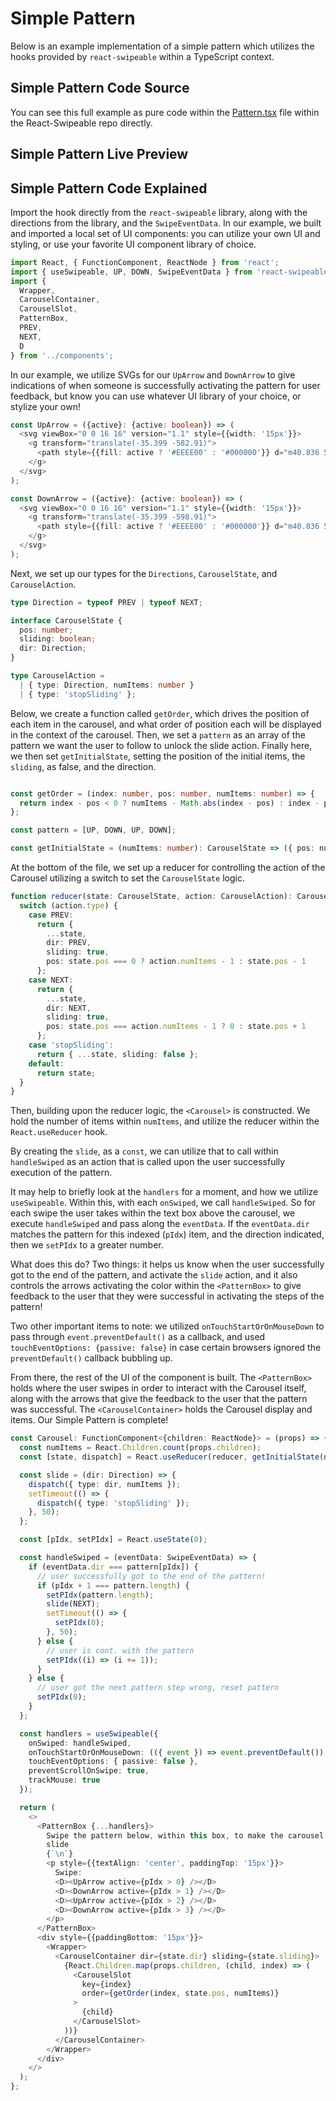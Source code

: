 

# Simple Pattern

Below is an example implementation of a simple pattern which utilizes the hooks provided by `react-swipeable` within a TypeScript context.

## Simple Pattern Code Source

You can see this full example as pure code within the [Pattern.tsx](https://github.com/FormidableLabs/react-swipeable/blob/main/examples/app/SimplePattern/pattern.tsx) file within the React-Swipeable repo directly. 

## Simple Pattern Live Preview

<SimplePattern />

## Simple Pattern Code Explained

Import the hook directly from the `react-swipeable` library, along with the directions from the library, and the `SwipeEventData`. In our example, we built and imported a local set of UI components: you can utilize your own UI and styling, or use your favorite UI component library of choice.

```typescript
import React, { FunctionComponent, ReactNode } from 'react';
import { useSwipeable, UP, DOWN, SwipeEventData } from 'react-swipeable';
import {
  Wrapper,
  CarouselContainer,
  CarouselSlot,
  PatternBox,
  PREV,
  NEXT,
  D
} from '../components';
```

In our example, we utilize SVGs for our `UpArrow` and `DownArrow` to give indications of when someone is successfully activating the pattern for user feedback, but know you can use whatever UI library of your choice, or stylize your own!

```typescript
const UpArrow = ({active}: {active: boolean}) => (
  <svg viewBox="0 0 16 16" version="1.1" style={{width: '15px'}}>
    <g transform="translate(-35.399 -582.91)">
      <path style={{fill: active ? '#EEEE00' : '#000000'}} d="m40.836 598.91v-6.75h-5.4375l4-4.625 4-4.625 4 4.625 4 4.625h-5.0938v6.75h-5.4688z" />
    </g>
  </svg>
);

const DownArrow = ({active}: {active: boolean}) => (
  <svg viewBox="0 0 16 16" version="1.1" style={{width: '15px'}}>
    <g transform="translate(-35.399 -598.91)">
      <path style={{fill: active ? '#EEEE00' : '#000000'}} d="m40.836 598.91v6.75h-5.4375l4 4.625 4 4.625 4-4.625 4-4.625h-5.0938v-6.75h-5.4688z" />
    </g>
  </svg>
);
```

Next, we set up our types for the `Directions`, `CarouselState`, and `CarouselAction`.

```typescript
type Direction = typeof PREV | typeof NEXT;

interface CarouselState {
  pos: number;
  sliding: boolean;
  dir: Direction;
}

type CarouselAction =
  | { type: Direction, numItems: number }
  | { type: 'stopSliding' };
```

Below, we create a function called `getOrder`, which drives the position of each item in the carousel, and what order of position each will be displayed in the context of the carousel. Then, we set a `pattern` as an array of the pattern we want the user to follow to unlock the slide action. Finally here, we then set `getInitialState`, setting the position of the initial items, the `sliding`, as false, and the direction. 

```typescript

const getOrder = (index: number, pos: number, numItems: number) => {
  return index - pos < 0 ? numItems - Math.abs(index - pos) : index - pos;
};

const pattern = [UP, DOWN, UP, DOWN];

const getInitialState = (numItems: number): CarouselState => ({ pos: numItems - 1, sliding: false, dir: NEXT });

```

At the bottom of the file, we set up a reducer for controlling the action of the Carousel utilizing a switch to set the `CarouselState` logic.

```typescript
function reducer(state: CarouselState, action: CarouselAction): CarouselState {
  switch (action.type) {
    case PREV:
      return {
        ...state,
        dir: PREV,
        sliding: true,
        pos: state.pos === 0 ? action.numItems - 1 : state.pos - 1
      };
    case NEXT:
      return {
        ...state,
        dir: NEXT,
        sliding: true,
        pos: state.pos === action.numItems - 1 ? 0 : state.pos + 1
      };
    case 'stopSliding':
      return { ...state, sliding: false };
    default:
      return state;
  }
}
```

Then, building upon the reducer logic, the `<Carousel>` is constructed. We hold the number of items within `numItems`, and utilize the reducer within the `React.useReducer` hook.

By creating the `slide`, as a `const`, we can utilize that to call within `handleSwiped` as an action that is called upon the user successfully execution of the pattern.

It may help to briefly look at the `handlers` for a moment, and how we utilize `useSwipeable`. Within this, with each `onSwiped`, we call `handleSwiped`. So for each swipe the user takes within the text box above the carousel, we execute `handleSwiped` and pass along the `eventData`. If the `eventData.dir` matches the pattern for this indexed (`pIdx`) item, and the direction indicated, then we `setPIdx` to a greater number. 

What does this do? Two things: it helps us know when the user successfully got to the end of the pattern, and activate the `slide` action, and it also controls the arrows activating the color within the `<PatternBox>` to give feedback to the user that they were successful in activating the steps of the pattern! 

Two other important items to note: we utilized `onTouchStartOrOnMouseDown` to pass through `event.preventDefault()` as a callback, and used `touchEventOptions: {passive: false}` in case certain browsers ignored the `preventDefault()` callback bubbling up. 

From there, the rest of the UI of the component is built. The `<PatternBox>` holds where the user swipes in order to interact with the Carousel itself, along with the arrows that give the feedback to the user that the pattern was successful. The `<CarouselContainer>` holds the Carousel display and items. Our Simple Pattern is complete!

```typescript
const Carousel: FunctionComponent<{children: ReactNode}> = (props) => {
  const numItems = React.Children.count(props.children);
  const [state, dispatch] = React.useReducer(reducer, getInitialState(numItems));

  const slide = (dir: Direction) => {
    dispatch({ type: dir, numItems });
    setTimeout(() => {
      dispatch({ type: 'stopSliding' });
    }, 50);
  };

  const [pIdx, setPIdx] = React.useState(0);

  const handleSwiped = (eventData: SwipeEventData) => {
    if (eventData.dir === pattern[pIdx]) {
      // user successfully got to the end of the pattern!
      if (pIdx + 1 === pattern.length) {
        setPIdx(pattern.length);
        slide(NEXT);
        setTimeout(() => {
          setPIdx(0);
        }, 50);
      } else {
        // user is cont. with the pattern
        setPIdx((i) => (i += 1));
      }
    } else {
      // user got the next pattern step wrong, reset pattern
      setPIdx(0);
    }
  };

  const handlers = useSwipeable({
    onSwiped: handleSwiped,
    onTouchStartOrOnMouseDown: (({ event }) => event.preventDefault()),
    touchEventOptions: { passive: false },
    preventScrollOnSwipe: true,
    trackMouse: true
  });

  return (
    <>
      <PatternBox {...handlers}>
        Swipe the pattern below, within this box, to make the carousel go to the next
        slide
        {`\n`}
        <p style={{textAlign: 'center', paddingTop: '15px'}}>
          Swipe:
          <D><UpArrow active={pIdx > 0} /></D>
          <D><DownArrow active={pIdx > 1} /></D>
          <D><UpArrow active={pIdx > 2} /></D>
          <D><DownArrow active={pIdx > 3} /></D>
        </p>
      </PatternBox>
      <div style={{paddingBottom: '15px'}}>
        <Wrapper>
          <CarouselContainer dir={state.dir} sliding={state.sliding}>
            {React.Children.map(props.children, (child, index) => (
              <CarouselSlot
                key={index}
                order={getOrder(index, state.pos, numItems)}
              >
                {child}
              </CarouselSlot>
            ))}
          </CarouselContainer>
        </Wrapper>
      </div>
    </>
  );
};
```

